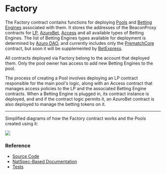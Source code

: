 
# Factory

The Factory contract contains functions for deploying [Pools](/concepts/protocol/pools) and
[Betting Engines](/concepts/protocol/betting-engines) associated with them. It stores the addresses of the BeaconProxy
contracts for [LP](/contracts/lp), [AzuroBet](/contracts/azuro-bet), [Access](/contracts/access) and all available types
of Betting Engines. The list of Betting Engines types available for deployment is determined by [Azuro DAO](/concepts/governance/overview),
and currently includes only the [PrematchCore](/contracts/prematch-core) contract, but soon it will be supplemented
by [BetExpress](/contracts/bet-express).

<Callout type="info">
  All contracts deployed via Factory belong to the account that deployed them. Only the pool owner has access to add
  new Betting Engines to the pool.
</Callout>

The process of creating a Pool involves deploying an LP contract responsible for the main pool's logic, along with an
Access contract that manages access policies to the LP and the associated Betting Engine contracts. When a Betting Engine
is plugged in, its contract instance is deployed, and and if the contract logic permits it, an AzuroBet contract is
also deployed to manage the betting tokens on it.

---

Simplified diagrams of how the Factory contract works and the Pools created using it:

<Image
  src="/images/contracts/factory/diagram-1.png"
  width={3534}
  height={2375}
/>


### Reference

- [Source Code](https://github.com/Azuro-protocol/Azuro-v2-public/blob/main/contracts/Factory.sol)
- [NatSpec-Based Documentation](https://azuro-protocol.github.io/Azuro-v2-public/#/contracts/Factory.sol:Factory)
- [Tests](https://github.com/Azuro-protocol/Azuro-v2-public/blob/main/test/factory-test.js)
